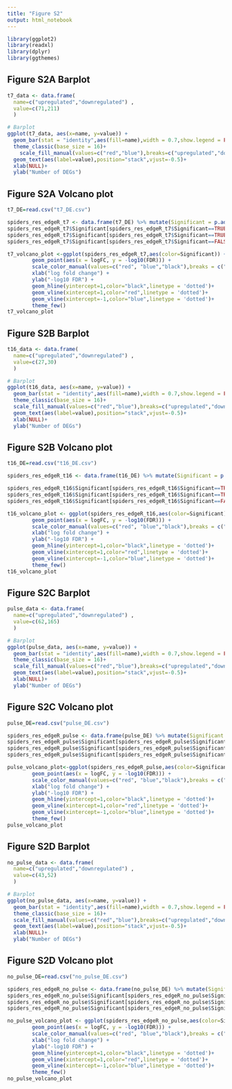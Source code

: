 ```yaml
---
title: "Figure S2"
output: html_notebook
---
```




```r
library(ggplot2)
library(readxl)
library(dplyr)
library(ggthemes)
```

## Figure S2A Barplot
```r
t7_data <- data.frame(
  name=c("upregulated","downregulated") ,  
  value=c(71,211)
  )

# Barplot
ggplot(t7_data, aes(x=name, y=value)) + 
  geom_bar(stat = "identity",aes(fill=name),width = 0.7,show.legend = FALSE)+
  theme_classic(base_size = 16)+
    scale_fill_manual(values=c("red","blue"),breaks=c("upregulated","downregulated"))+
  geom_text(aes(label=value),position="stack",vjust=-0.5)+
  xlab(NULL)+
  ylab("Number of DEGs")
```
## Figure S2A Volcano plot
```r
t7_DE=read.csv("t7_DE.csv")
```


```r
spiders_res_edgeR_t7 <- data.frame(t7_DE) %>% mutate(Significant = p.adjust(t7_DE$PValue[t7_DE$logFC != 0], method="BH")<0.05 & (t7_DE$logFC > 1|t7_DE$logFC < -1) )
spiders_res_edgeR_t7$Significant[spiders_res_edgeR_t7$Significant==TRUE & spiders_res_edgeR_t7$logFC>1] <- "upregulated"
spiders_res_edgeR_t7$Significant[spiders_res_edgeR_t7$Significant==TRUE & spiders_res_edgeR_t7$logFC<(-1)] <- "downregulated"
spiders_res_edgeR_t7$Significant[spiders_res_edgeR_t7$Significant==FALSE | spiders_res_edgeR_t7$Significant==TRUE ] <- "unchange"
```


```r
t7_volcano_plot <-ggplot(spiders_res_edgeR_t7,aes(color=Significant)) + 
        geom_point(aes(x = logFC, y = -log10(FDR))) + 
        scale_color_manual(values=c("red", "blue","black"),breaks = c("upregulated","downregulated","unchange"))+
        xlab("log fold change") + 
        ylab("-log10 FDR") +
        geom_hline(yintercept=1,color="black",linetype = 'dotted')+
        geom_vline(xintercept=1,color="red",linetype = 'dotted')+ 
        geom_vline(xintercept=-1,color="blue",linetype = 'dotted')+
        theme_few()
t7_volcano_plot 
```

## Figure S2B Barplot
```r
t16_data <- data.frame(
  name=c("upregulated","downregulated") ,  
  value=c(27,30)
  )

# Barplot
ggplot(t16_data, aes(x=name, y=value)) + 
  geom_bar(stat = "identity",aes(fill=name),width = 0.7,show.legend = FALSE)+
  theme_classic(base_size = 16)+
  scale_fill_manual(values=c("red","blue"),breaks=c("upregulated","downregulated"))+
  geom_text(aes(label=value),position="stack",vjust=-0.5)+
  xlab(NULL)+
  ylab("Number of DEGs")
```
## Figure S2B Volcano plot
```r
t16_DE=read.csv("t16_DE.csv")
```


```r
spiders_res_edgeR_t16 <- data.frame(t16_DE) %>% mutate(Significant = p.adjust(t16_DE$PValue, method="BH")<0.05& (t16_DE$logFC > 1|t16_DE$logFC < -1))

spiders_res_edgeR_t16$Significant[spiders_res_edgeR_t16$Significant==TRUE & spiders_res_edgeR_t16$logFC>1] <- "upregulated"
spiders_res_edgeR_t16$Significant[spiders_res_edgeR_t16$Significant==TRUE &spiders_res_edgeR_t16$logFC<(-1)] <- "downregulated"
spiders_res_edgeR_t16$Significant[spiders_res_edgeR_t16$Significant==FALSE | spiders_res_edgeR_t16$Significant==TRUE] <- "unchange"
```


```r
t16_volcano_plot <- ggplot(spiders_res_edgeR_t16,aes(color=Significant)) + 
        geom_point(aes(x = logFC, y = -log10(FDR))) + 
        scale_color_manual(values=c("red", "blue","black"),breaks = c("upregulated","downregulated","unchange"))+
        xlab("log fold change") + 
        ylab("-log10 FDR") +
        geom_hline(yintercept=1,color="black",linetype = 'dotted')+
        geom_vline(xintercept=1,color="red",linetype = 'dotted')+ 
        geom_vline(xintercept=-1,color="blue",linetype = 'dotted')+
        theme_few()
t16_volcano_plot 
```

## Figure S2C Barplot
```r
pulse_data <- data.frame(
  name=c("upregulated","downregulated") ,  
  value=c(62,165)
  )

# Barplot
ggplot(pulse_data, aes(x=name, y=value)) + 
  geom_bar(stat = "identity",aes(fill=name),width = 0.7,show.legend = FALSE)+
  theme_classic(base_size = 16)+
  scale_fill_manual(values=c("red","blue"),breaks=c("upregulated","downregulated"))+
  geom_text(aes(label=value),position="stack",vjust=-0.5)+
  xlab(NULL)+
  ylab("Number of DEGs")
```
## Figure S2C Volcano plot
```r
pulse_DE=read.csv("pulse_DE.csv")
```


```r
spiders_res_edgeR_pulse <- data.frame(pulse_DE) %>% mutate(Significant = p.adjust(pulse_DE$PValue, method="BH")<0.05& (pulse_DE$logFC > 1|pulse_DE$logFC < -1))
spiders_res_edgeR_pulse$Significant[spiders_res_edgeR_pulse$Significant==TRUE & spiders_res_edgeR_pulse$logFC>1] <- "upregulated"
spiders_res_edgeR_pulse$Significant[spiders_res_edgeR_pulse$Significant==TRUE &spiders_res_edgeR_pulse$logFC<(-1)] <- "downregulated"
spiders_res_edgeR_pulse$Significant[spiders_res_edgeR_pulse$Significant==FALSE | spiders_res_edgeR_pulse$Significant==TRUE] <- "unchange"
```


```r
pulse_volcano_plot<-ggplot(spiders_res_edgeR_pulse,aes(color=Significant)) + 
        geom_point(aes(x = logFC, y = -log10(FDR))) + 
        scale_color_manual(values=c("red", "blue","black"),breaks = c("upregulated","downregulated","unchange"))+
        xlab("log fold change") + 
        ylab("-log10 FDR") +
        geom_hline(yintercept=1,color="black",linetype = 'dotted')+
        geom_vline(xintercept=1,color="red",linetype = 'dotted')+ 
        geom_vline(xintercept=-1,color="blue",linetype = 'dotted')+
        theme_few()
pulse_volcano_plot
```


## Figure S2D Barplot
```r
no_pulse_data <- data.frame(
  name=c("upregulated","downregulated") ,  
  value=c(43,52)
  )

# Barplot
ggplot(no_pulse_data, aes(x=name, y=value)) + 
  geom_bar(stat = "identity",aes(fill=name),width = 0.7,show.legend = FALSE)+
  theme_classic(base_size = 16)+
  scale_fill_manual(values=c("red","blue"),breaks=c("upregulated","downregulated"))+
  geom_text(aes(label=value),position="stack",vjust=-0.5)+
  xlab(NULL)+
  ylab("Number of DEGs")
```
## Figure S2D Volcano plot
```r
no_pulse_DE=read.csv("no_pulse_DE.csv")
```


```r
spiders_res_edgeR_no_pulse <- data.frame(no_pulse_DE) %>% mutate(Significant = p.adjust(no_pulse_DE$PValue, method="BH")<0.05& (no_pulse_DE$logFC > 1|no_pulse_DE$logFC < -1))
spiders_res_edgeR_no_pulse$Significant[spiders_res_edgeR_no_pulse$Significant==TRUE & spiders_res_edgeR_no_pulse$logFC>1] <- "upregulated"
spiders_res_edgeR_no_pulse$Significant[spiders_res_edgeR_no_pulse$Significant==TRUE &spiders_res_edgeR_no_pulse$logFC<(-1)] <- "downregulated"
spiders_res_edgeR_no_pulse$Significant[spiders_res_edgeR_no_pulse$Significant==FALSE | spiders_res_edgeR_no_pulse$Significant==TRUE] <- "unchange"
```


```r
no_pulse_volcano_plot <- ggplot(spiders_res_edgeR_no_pulse,aes(color=Significant)) + 
        geom_point(aes(x = logFC, y = -log10(FDR))) + 
        scale_color_manual(values=c("red", "blue","black"),breaks = c("upregulated","downregulated","unchange"))+
        xlab("log fold change") + 
        ylab("-log10 FDR") +
        geom_hline(yintercept=1,color="black",linetype = 'dotted')+
        geom_vline(xintercept=1,color="red",linetype = 'dotted')+ 
        geom_vline(xintercept=-1,color="blue",linetype = 'dotted')+
        theme_few()
no_pulse_volcano_plot
```

